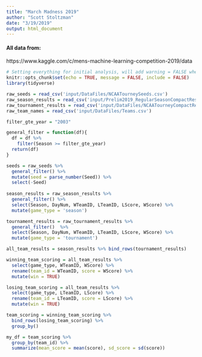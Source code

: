 ```yaml
---
title: "March Madness 2019"
author: "Scott Stoltzman"
date: "3/19/2019"
output: html_document
---
```


#### All data from:  
https://www.kaggle.com/c/mens-machine-learning-competition-2019/data

```r
# Setting everything for initial analysis, will add warning = FALSE when going to knit for real
knitr::opts_chunk$set(echo = TRUE, message = FALSE, include = FALSE)
library(tidyverse)
```
  

```r
raw_seeds = read_csv('input/DataFiles/NCAATourneySeeds.csv')
raw_season_results = read_csv('input/Prelim2019_RegularSeasonCompactResults.csv')
raw_tournament_results = read_csv('input/DataFiles/NCAATourneyCompactResults.csv')
raw_team_names = read_csv('input/DataFiles/Teams.csv')
```


```r
filter_gte_year = "2003"

general_filter = function(df){
  df = df %>%
    filter(Season >= filter_gte_year)
  return(df)
}

```


```r
seeds = raw_seeds %>% 
  general_filter() %>%
  mutate(seed = parse_number(Seed)) %>%
  select(-Seed)
  
season_results = raw_season_results %>% 
  general_filter() %>%
  select(Season, DayNum, WTeamID, LTeamID, LScore, WScore) %>%
  mutate(game_type = 'season')

tournament_results = raw_tournament_results %>% 
  general_filter()  %>%
  select(Season, DayNum, WTeamID, LTeamID, LScore, WScore) %>%
  mutate(game_type = 'tournament')

all_team_results = season_results %>% bind_rows(tournament_results)
```

```r
winning_team_scoring = all_team_results %>%
  select(game_type, WTeamID, WScore) %>%
  rename(team_id = WTeamID, score = WScore) %>%
  mutate(win = TRUE)

losing_team_scoring = all_team_results %>%
  select(game_type, LTeamID, LScore) %>%
  rename(team_id = LTeamID, score = LScore) %>%
  mutate(win = TRUE)

team_scoring = winning_team_scoring %>% 
  bind_rows(losing_team_scoring) %>%
  group_by()
```


```r
my_df = team_scoring %>%
  group_by(team_id) %>%
  summarize(mean_score = mean(score), sd_score = sd(score))
```



```r

```


